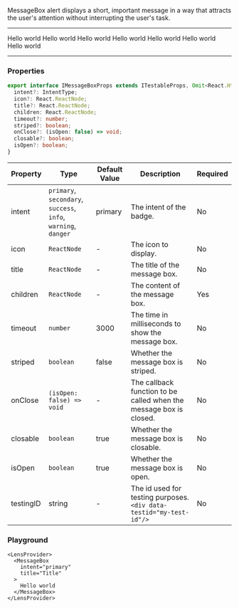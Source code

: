
MessageBox alert displays a short, important message in a way that attracts the user's attention without interrupting the user's task.

---

<LensProvider>
 <MessageBox
    intent="primary"
    title="Title"
    timeout={3000}
  >
    Hello world
  </MessageBox>
  <MessageBox
    intent="primary"
    title="Title"
  >
    Hello world
  </MessageBox>
  <MessageBox
    intent="secondary"
    title="Title"
  >
    Hello world
  </MessageBox>
  <MessageBox
    intent="success"
    title="Title"
  >
    Hello world
  </MessageBox>
  <MessageBox
    intent="info"
    title="Title"
  >
    Hello world
  </MessageBox>
  <MessageBox
    intent="warning"
    title="Title"
  >
    Hello world
  </MessageBox>
  <MessageBox
    intent="danger"
    title="Title"
  >
    Hello world
  </MessageBox>
</LensProvider>

---

### Properties

```ts
export interface IMessageBoxProps extends ITestableProps, Omit<React.HtmlHTMLAttributes<HTMLElement>, 'title'> {
  intent?: IntentType;
  icon?: React.ReactNode;
  title?: React.ReactNode;
  children: React.ReactNode;
  timeout?: number;
  striped?: boolean;
  onClose?: (isOpen: false) => void;
  closable?: boolean;
  isOpen?: boolean;
}
```

|Property|Type|Default Value|Description|Required|
|---|---|---|---|---|
|intent|`primary`, `secondary`, `success`, <br/>`info`, `warning`, `danger`|primary | The intent of the badge.|No|
|icon|`ReactNode`|-|The icon to display.|No|
|title|`ReactNode`|-|The title of the message box.|No|
|children|`ReactNode`|-|The content of the message box.|Yes|
|timeout|`number`|3000|The time in milliseconds to show the message box.|No|
|striped|`boolean`|false|Whether the message box is striped.|No|
|onClose|`(isOpen: false) => void`|-|The callback function to be called when the message box is closed.|No|
|closable|`boolean`|true|Whether the message box is closable.|No|
|isOpen|`boolean`|true|Whether the message box is open.|No|
|testingID| string | - | The id used for testing purposes.<br/>`<div data-testid="my-test-id"/>` |No|

### Playground

```tsx live
<LensProvider>
  <MessageBox
    intent="primary"
    title="Title"
  >
    Hello world
  </MessageBox>
</LensProvider>
```